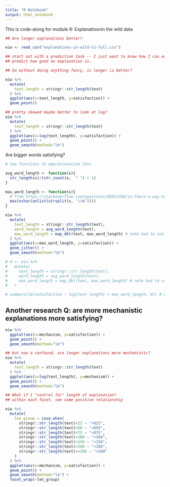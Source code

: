 ```yaml
---
title: "R Notebook"
output: html_notebook
---
```


This is code-along for module 6: Explanatiosnin the wild data

```r
## Are longer explanations better?

eiw <- read_csv("explanations-in-wild-s1-full.csv")
```


```r
## start out with a prediction task -- I just want to know how I can easily 
## predict how good an explanation is.

## So without doing anything fancy, is longer is better?

eiw %>% 
  mutate(
    text_length = stringr::str_length(text)
  ) %>% 
  ggplot(aes(x=text_length, y=satisfaction)) +
  geom_point()

```

```r
## pretty skewed maybe better to look at log?
eiw %>% 
  mutate(
    text_length = stringr::str_length(text)
  ) %>% 
  ggplot(aes(x=log(text_length), y=satisfaction)) +
  geom_point() +
  geom_smooth(method="lm")
```

Are bigger words satisfying?

```r
# two functions to operationalize this

avg_word_length <- function(x){
  str_length(x)/(str_count(x,  " ") + 1)
}

max_word_length <- function(x){
  # from https://stackoverflow.com/questions/66951596/is-there-a-way-to-find-the-mean-length-of-words-in-a-string-in-r
  max(nchar(unlist(strsplit(x, '\\W')))) 
}

```


```r
eiw %>% 
  mutate(
    text_length = stringr::str_length(text),
    word_length = avg_word_length(text),
    max_word_length = map_dbl(text, max_word_length) # note had to use map b/c my function is not vectorized
  ) %>% 
  ggplot(aes(x=max_word_length, y=satisfaction)) +
  geom_jitter() +
  geom_smooth(method="lm")

```


```r
# d <- eiw %>% 
#   mutate(
#     text_length = stringr::str_length(text),
#     word_length = avg_word_length(text),
#     max_word_length = map_dbl(text, max_word_length) # note had to use map b/c my function is not vectorized
#   )

# summary(lm(satisfaction ~ log(text_length) + max_word_length, d)) # maybe come back to this someday
```

## Another research Q: are more mechanistic explanations more satisfying?


```r

eiw %>% 
  ggplot(aes(x=mechanism, y=satisfaction)) +
  geom_point() +
  geom_smooth(method="lm")
```


```r
## but now a confound, are longer explanations more mechanistic?
eiw %>% 
  mutate(
    text_length = stringr::str_length(text)
  ) %>% 
  ggplot(aes(x=log(text_length), y=mechanism)) +
  geom_point() +
  geom_smooth(method="lm")

```

```r

## What if I "control for" length of explanation?
## within each facet, see same positive relationship

eiw %>% 
  mutate(
    len_group = case_when(
      stringr::str_length(text)<25 ~ "<025",
      stringr::str_length(text)<50 ~ "<050",
      stringr::str_length(text)<75 ~ "<075",
      stringr::str_length(text)<100 ~ "<100",
      stringr::str_length(text)<150 ~ "<150",
      stringr::str_length(text)<200 ~ "<200",
      stringr::str_length(text)>=200 ~ ">200"
    )
  ) %>%
  ggplot(aes(x=mechanism, y=satisfaction)) +
  geom_point() +
  geom_smooth(method="lm") +
  facet_wrap(~len_group)
```


